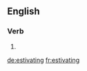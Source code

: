 ==English==

===Verb===
{{head|en}}

# {{present participle of|estivate}}

[[de:estivating]]
[[fr:estivating]]